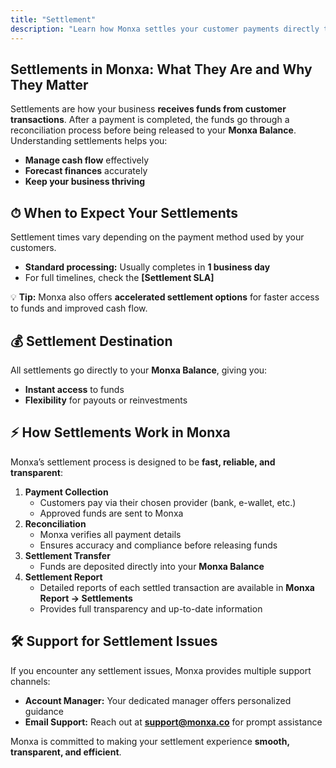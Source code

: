 ```yaml
---
title: "Settlement"
description: "Learn how Monxa settles your customer payments directly to your balance, ensuring fast, transparent, and reliable access to funds."
---
```


## Settlements in Monxa: What They Are and Why They Matter

Settlements are how your business **receives funds from customer transactions**. After a payment is completed, the funds go through a reconciliation process before being released to your **Monxa Balance**. Understanding settlements helps you:

- **Manage cash flow** effectively
- **Forecast finances** accurately
- **Keep your business thriving**

## ⏱ When to Expect Your Settlements

Settlement times vary depending on the payment method used by your customers.

- **Standard processing:** Usually completes in **1 business day**
- For full timelines, check the **[Settlement SLA]**

💡 **Tip:** Monxa also offers **accelerated settlement options** for faster access to funds and improved cash flow.

## 💰 Settlement Destination

All settlements go directly to your **Monxa Balance**, giving you:

- **Instant access** to funds
- **Flexibility** for payouts or reinvestments

## ⚡ How Settlements Work in Monxa

Monxa’s settlement process is designed to be **fast, reliable, and transparent**:

1. **Payment Collection**
   - Customers pay via their chosen provider (bank, e-wallet, etc.)
   - Approved funds are sent to Monxa
2. **Reconciliation**
   - Monxa verifies all payment details
   - Ensures accuracy and compliance before releasing funds
3. **Settlement Transfer**
   - Funds are deposited directly into your **Monxa Balance**
4. **Settlement Report**
   - Detailed reports of each settled transaction are available in **Monxa Report → Settlements**
   - Provides full transparency and up-to-date information

## 🛠 Support for Settlement Issues

If you encounter any settlement issues, Monxa provides multiple support channels:

- **Account Manager:** Your dedicated manager offers personalized guidance
- **Email Support:** Reach out at [**support@monxa.co**](mailto:support@monxa.co) for prompt assistance

Monxa is committed to making your settlement experience **smooth, transparent, and efficient**.